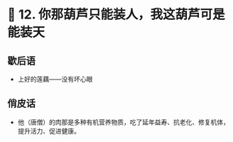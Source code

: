 # 🐒 12. 你那葫芦只能装人，我这葫芦可是能装天

## 歇后语

- 上好的莲藕——没有坏心眼

## 俏皮话

- 他（唐僧）的肉那是多种有机营养物质，吃了延年益寿、抗老化、修复机体，提升活力、促进健康。
